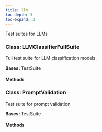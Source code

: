 ```yaml
---
title: llm
toc-depth: 3
toc-expand: 3
---
```


Test suites for LLMs








    
### Class: LLMClassifierFullSuite

Full test suite for LLM classification models.





**Bases:** TestSuite

#### Methods

   
### Class: PromptValidation

Test suite for prompt validation





**Bases:** TestSuite

#### Methods

   